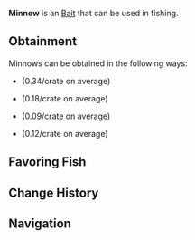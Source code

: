 {{BaitInfobox
|name           = Minnow
|image          = Bait Minnow.png
|rarity         = Unusual
|crates         = Bait Crate/0.34, Common Crate/0.18, Coral Geode/0.09, Volcanic Geode/0.12
|angler_quests  = <!--TBD-->
|pref_luck      = 65
|univ_luck      = 
|resilience     = -10
|lure           = 
|ability        = 
}}
'''Minnow''' is an {{Rarity|Unusual}} [[Bait]] that can be used in fishing.

== Obtainment ==
Minnows can be obtained in the following ways:
* {{Item|Bait Crate}} (0.34/crate on average)
* {{Item|Common Crate}} (0.18/crate on average)
* {{Item|Coral Geode}} (0.09/crate on average)
* {{Item|Volcanic Geode}} (0.12/crate on average)
<!--* [[Angler]] Quests, starting from the ?th completion-->

== Favoring Fish ==
{{Fish by Category Table|Minnow-Loving Fish|event=1|show_location=1|hide_bait=1|resultsheader='''%PAGES%''' [[Fish]] prefer Minnows:|noresultsheader=No fish prefer Minnows.}}

== Change History ==
{{Change History|1.0}}

== Navigation ==
{{Bait Navbox}}